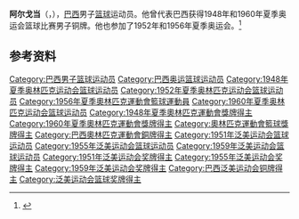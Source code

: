{{NoteTA|G1=Sports}}
'''阿尔戈当'''（{{lang-pt|Algodão}}，{{bd|1925年|3月1日|2001年|3月10日}}），[[巴西|巴西]]男子[[篮球|篮球]]运动员。他曾代表巴西获得1948年和1960年夏季奥运会篮球比赛男子铜牌。他也参加了1952年和1956年夏季奥运会。<ref>{{Cite web|title=Zenny DE AZEVEDO|url=https://www.olympic.org/zenny-de-azevedo|accessdate=2021-04-14|work=International Olympic Committee}}</ref>

== 参考资料 ==
{{reflist}}

{{Authority control}}
{{DEFAULTSORT:Algodão}}
[[Category:巴西男子篮球运动员|Category:巴西男子篮球运动员]]
[[Category:巴西奥运篮球运动员|Category:巴西奥运篮球运动员]]
[[Category:1948年夏季奥林匹克运动会篮球运动员|Category:1948年夏季奥林匹克运动会篮球运动员]]
[[Category:1952年夏季奥林匹克运动会篮球运动员|Category:1952年夏季奥林匹克运动会篮球运动员]]
[[Category:1956年夏季奧林匹克運動會籃球運動員|Category:1956年夏季奧林匹克運動會籃球運動員]]
[[Category:1960年夏季奥林匹克运动会篮球运动员|Category:1960年夏季奥林匹克运动会篮球运动员]]
[[Category:1948年夏季奧林匹克運動會獎牌得主|Category:1948年夏季奧林匹克運動會獎牌得主]]
[[Category:1960年夏季奧林匹克運動會獎牌得主|Category:1960年夏季奧林匹克運動會獎牌得主]]
[[Category:奧林匹克運動會籃球獎牌得主|Category:奧林匹克運動會籃球獎牌得主]]
[[Category:巴西奧林匹克運動會銅牌得主|Category:巴西奧林匹克運動會銅牌得主]]
[[Category:1951年泛美运动会篮球运动员|Category:1951年泛美运动会篮球运动员]]
[[Category:1955年泛美运动会篮球运动员|Category:1955年泛美运动会篮球运动员]]
[[Category:1959年泛美运动会篮球运动员|Category:1959年泛美运动会篮球运动员]]
[[Category:1951年泛美运动会奖牌得主|Category:1951年泛美运动会奖牌得主]]
[[Category:1955年泛美运动会奖牌得主|Category:1955年泛美运动会奖牌得主]]
[[Category:1959年泛美运动会奖牌得主|Category:1959年泛美运动会奖牌得主]]
[[Category:巴西泛美运动会铜牌得主|Category:巴西泛美运动会铜牌得主]]
[[Category:泛美运动会篮球奖牌得主|Category:泛美运动会篮球奖牌得主]]